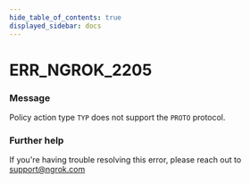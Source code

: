 ```yaml
---
hide_table_of_contents: true
displayed_sidebar: docs
---
```



# ERR_NGROK_2205

### Message

Policy action type `TYP` does not support the `PROTO` protocol.

<ErrorDetails error="err_ngrok_2205" />

### Further help

If you're having trouble resolving this error, please reach out to [support@ngrok.com](mailto:support@ngrok.com?subject=Help%20with%20ERR_NGROK_2205)
